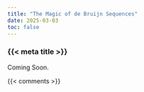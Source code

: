 ```yaml
---
title: "The Magic of de Bruijn Sequences"
date: 2025-03-03
toc: false
---
```


### {{< meta title >}}

Coming Soon.



{{< comments >}}